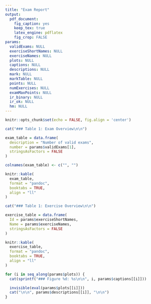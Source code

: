 ```yaml
---
title: "Exam Report"
output:
  pdf_document:
    fig_caption: yes
    keep_tex: true
    latex_engine: pdflatex
    fig_crop: FALSE
params:
  validExams: NULL
  exerciseShortNames: NULL
  exerciseNames: NULL
  plots: NULL
  captions: NULL
  descriptions: NULL
  mark: NULL
  markTable: NULL
  points: NULL
  numExercises: NULL
  examMaxPoints: NULL
  ir_binary: NULL
  ir_ok: NULL
  hm: NULL
---
```


```r
knitr::opts_chunk$set(echo = FALSE, fig.align = 'center')
```

```r
cat("### Table 1: Exam Overview\n\n")

exam_table = data.frame(
  description = "Number of valid exams",
  number = params$validExams[1],
  stringsAsFactors = FALSE
)

colnames(exam_table) <- c("", "")

knitr::kable(
  exam_table,
  format = "pandoc",
  booktabs = TRUE,
  align = "ll"
)

cat("### Table 1: Exercise Overview\n\n")

exercise_table = data.frame(
  Id = params$exerciseShortNames,
  Name = params$exerciseNames,
  stringsAsFactors = FALSE
)

knitr::kable(
  exercise_table,
  format = "pandoc",
  booktabs = TRUE,
  align = "ll"
)
```

```r
for (i in seq_along(params$plots)) {
  cat(sprintf("### Figure %d: %s\n\n", i, params$captions[[i]]))

  invisible(eval(params$plots[[i]]))
  cat("\n\n", params$descriptions[[i]], "\n\n")
}
```
